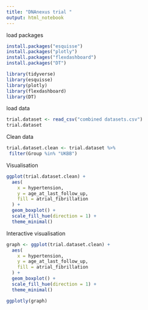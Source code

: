 ```yaml
---
title: "DNAnexus trial "
output: html_notebook
---
```


load packages
```r
install.packages("esquisse")
install.packages("plotly")
install.packages("flexdashboard")
install.packages("DT")

library(tidyverse)
library(esquisse)
library(plotly)
library(flexdashboard)
library(DT)
```

load data
```r
trial.dataset <- read_csv("combined datasets.csv")
trial.dataset
```

Clean data
```r
trial.dataset.clean <- trial.dataset %>%
 filter(Group %in% "UKBB")
```


Visualisation 
```r
ggplot(trial.dataset.clean) +
  aes(
    x = hypertension,
    y = age_at_last_follow_up,
    fill = atrial_fibrillation
  ) +
  geom_boxplot() +
  scale_fill_hue(direction = 1) +
  theme_minimal()
```


Interactive visualisation 
```r
graph <- ggplot(trial.dataset.clean) +
  aes(
    x = hypertension,
    y = age_at_last_follow_up,
    fill = atrial_fibrillation
  ) +
  geom_boxplot() +
  scale_fill_hue(direction = 1) +
  theme_minimal()

ggplotly(graph)
```

